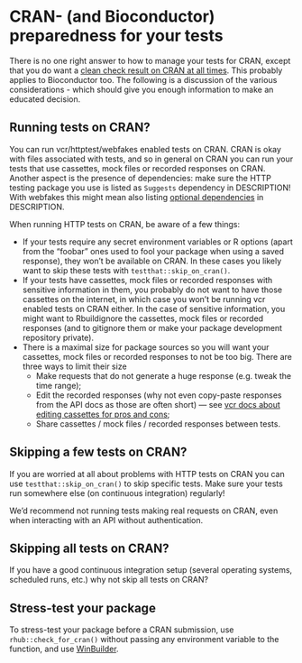 # CRAN- (and Bioconductor) preparedness for your tests {#cran-preparedness}

There is no one right answer to how to manage your tests for CRAN, except that you 
do want a [clean check result on CRAN at all times](#graceful).
This probably applies to Bioconductor too.
The following is a 
discussion of the various considerations - which should give you enough
information to make an educated decision. 

## Running tests on CRAN?

You can run vcr/httptest/webfakes enabled tests on CRAN. 
CRAN is okay with files associated with tests,
and so in general on CRAN you can run your tests that use cassettes, mock files or recorded responses on CRAN.
Another aspect is the presence of dependencies: make sure the HTTP testing package you use is listed as `Suggests` dependency in DESCRIPTION!
With webfakes this might mean also listing [optional dependencies](https://r-lib.github.io/webfakes/#optional-dependencies) in DESCRIPTION.

When running HTTP tests on CRAN, be aware of a few things:

- If your tests require any secret environment variables or R options (apart from the "foobar" ones used to fool your package when using a saved response),
they won't be available on CRAN. In these cases you likely want to skip these
tests with `testthat::skip_on_cran()`.
- If your tests have cassettes, mock files or recorded responses with sensitive information in them,
you probably do not want to have those cassettes on the internet, in which case
you won't be running vcr enabled tests on CRAN either. In the case of sensitive 
information, you might want to Rbuildignore the cassettes, mock files or recorded responses (and to gitignore them or make your package development repository private).
- There is a maximal size for package sources so you will want your cassettes, mock files or recorded responses to not be too big. There are three ways to limit their size
    - Make requests that do not generate a huge response (e.g. tweak the time range);
    - Edit the recorded responses (why not even copy-paste responses from the API docs as those are often short) --- see [vcr docs about editing cassettes for pros and cons](https://docs.ropensci.org/vcr/articles/cassette-manual-editing.html);
    - Share cassettes / mock files / recorded responses between tests.

## Skipping a few tests on CRAN?

If you are worried at all about problems with HTTP tests on CRAN you can use 
`testthat::skip_on_cran()` to skip specific tests.
Make sure your tests run somewhere else (on continuous integration) regularly! 

We'd recommend not running tests making real requests on CRAN, even when interacting with an API without authentication.

## Skipping all tests on CRAN?

If you have a good continuous integration setup (several operating systems, scheduled runs, etc.) why not skip all tests on CRAN?

## Stress-test your package

To stress-test your package before a CRAN submission, use `rhub::check_for_cran()` without passing any environment variable to the function, and use [WinBuilder](https://blog.r-hub.io/2020/04/01/win-builder/).
